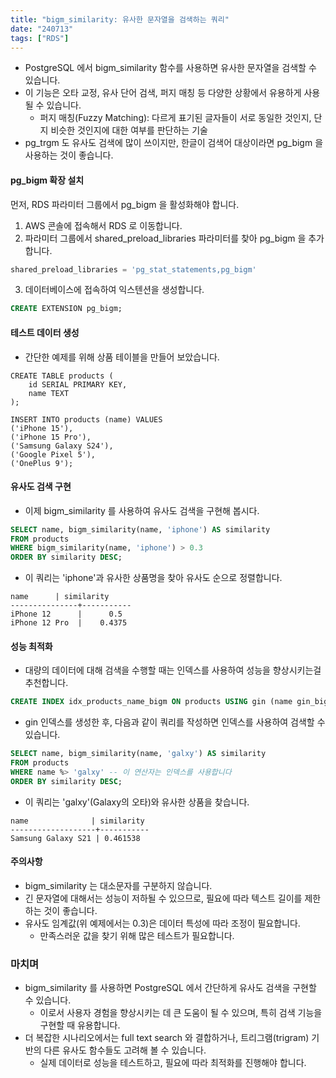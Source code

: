 ```yaml
---
title: "bigm_similarity: 유사한 문자열을 검색하는 쿼리"
date: "240713"
tags: ["RDS"]
---
```


- PostgreSQL 에서 bigm_similarity 함수를 사용하면 유사한 문자열을 검색할 수 있습니다.
- 이 기능은 오타 교정, 유사 단어 검색, 퍼지 매칭 등 다양한 상황에서 유용하게 사용될 수 있습니다.
  - 퍼지 매칭(Fuzzy Matching): 다르게 표기된 글자들이 서로 동일한 것인지, 단지 비슷한 것인지에 대한 여부를 판단하는 기술
- pg_trgm 도 유사도 검색에 많이 쓰이지만, 한글이 검색어 대상이라면 pg_bigm 을 사용하는 것이 좋습니다.

#### pg_bigm 확장 설치

먼저, RDS 파라미터 그룹에서 pg_bigm 을 활성화해야 합니다.

1. AWS 콘솔에 접속해서 RDS 로 이동합니다.
2. 파라미터 그룹에서 shared_preload_libraries 파라미터를 찾아 pg_bigm 을 추가합니다.

```sql
shared_preload_libraries = 'pg_stat_statements,pg_bigm'
```

3. 데이터베이스에 접속하여 익스텐션을 생성합니다.

```sql
CREATE EXTENSION pg_bigm;
```

#### 테스트 데이터 생성

- 간단한 예제를 위해 상품 테이블을 만들어 보았습니다.

```PostgreSQL
CREATE TABLE products (
    id SERIAL PRIMARY KEY,
    name TEXT
);

INSERT INTO products (name) VALUES
('iPhone 15'),
('iPhone 15 Pro'),
('Samsung Galaxy S24'),
('Google Pixel 5'),
('OnePlus 9');
```

#### 유사도 검색 구현

- 이제 bigm_similarity 를 사용하여 유사도 검색을 구현해 봅시다.

```sql
SELECT name, bigm_similarity(name, 'iphone') AS similarity
FROM products
WHERE bigm_similarity(name, 'iphone') > 0.3
ORDER BY similarity DESC;
```

- 이 쿼리는 'iphone'과 유사한 상품명을 찾아 유사도 순으로 정렬합니다.

```
name      | similarity
---------------+-----------
iPhone 12      |      0.5
iPhone 12 Pro  |    0.4375
```

#### 성능 최적화

- 대량의 데이터에 대해 검색을 수행할 때는 인덱스를 사용하여 성능을 향상시키는걸 추천합니다.

```sql
CREATE INDEX idx_products_name_bigm ON products USING gin (name gin_bigm_ops);
```

- gin 인덱스를 생성한 후, 다음과 같이 쿼리를 작성하면 인덱스를 사용하여 검색할 수 있습니다.

```sql
SELECT name, bigm_similarity(name, 'galxy') AS similarity
FROM products
WHERE name %> 'galxy' -- 이 연산자는 인덱스를 사용합니다
ORDER BY similarity DESC;
```

- 이 쿼리는 'galxy'(Galaxy의 오타)와 유사한 상품을 찾습니다.

```
name              | similarity
-------------------+-----------
Samsung Galaxy S21 | 0.461538
```

#### 주의사항

- bigm_similarity 는 대소문자를 구분하지 않습니다.
- 긴 문자열에 대해서는 성능이 저하될 수 있으므로, 필요에 따라 텍스트 길이를 제한하는 것이 좋습니다.
- 유사도 임계값(위 예제에서는 0.3)은 데이터 특성에 따라 조정이 필요합니다.
  - 만족스러운 값을 찾기 위해 많은 테스트가 필요합니다.

### 마치며

- bigm_similarity 를 사용하면 PostgreSQL 에서 간단하게 유사도 검색을 구현할 수 있습니다.
  - 이로서 사용자 경험을 향상시키는 데 큰 도움이 될 수 있으며, 특히 검색 기능을 구현할 때 유용합니다.
- 더 복잡한 시나리오에서는 full text search 와 결합하거나, 트리그램(trigram) 기반의 다른 유사도 함수들도 고려해 볼 수 있습니다.
  - 실제 데이터로 성능을 테스트하고, 필요에 따라 최적화를 진행해야 합니다.

